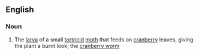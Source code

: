 ==English==

===Noun===
{{en-noun}}

# The [[larva]] of a small [[tortricid]] [[moth]] that feeds on [[cranberry]] leaves, giving the plant a burnt look; the [[cranberry worm]]